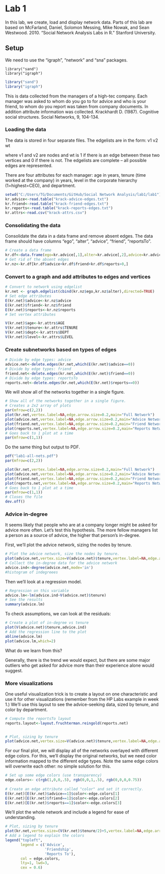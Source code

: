 Lab 1
========================================================

In this lab, we create, load and display network data. Parts of this lab
are based on McFarland, Daniel, Solomon Messing, Mike Nowak, and Sean 
Westwood. 2010. "Social Network Analysis Labs in R." Stanford University.


Setup
--------------------------------------------------------

We need to use the "igraph", "network" and "sna" packages.

```
library("sand")
library("igraph")
```

```r
library("sand")
library("igraph")
```

This is data collected from the managers of a high-tec company. 
Each manager was asked to whom do you go to for advice and who is your 
friend, to whom do you report was taken from company documents. 
In addition attribute information was collected. Krackhardt D. (1987). 
Cognitive social structures. Social Networks, 9, 104-134.

### Loading the data

The data is stored in four separate files. The edgelists are in the form:
v1 v2 wt

where v1 and v2 are nodes and wt is 1 if there is an edge between these
two vertices and 0 if there is not. The edgelists are complete -- all
possible edges are represented.

There are four attributes for each manager: age in years, tenure (time worked
at the company) in years, level in the corporate hierarchy (1=highest=CEO), 
and department.

```r
setwd("C:/Users/TG/Documents/GitHub/Social Network Analysis/lab1/lab1")
kr.advice<-read.table("krack-advice-edges.txt")
kr.friend<-read.table("krack-friend-edges.txt")
kr.reports<-read.table("krack-reports-edges.txt")
kr.attrs<-read.csv("krack-attrs.csv")

```

### Consolidating the data

Consolidate the data in a data frame and remove absent edges. The data
frame should have columns "ego", "alter", "advice", "friend", "reportsTo".

```r

# Create a data frame
kr.df<-data.frame(ego=kr.advice[,1],alter=kr.advice[,2],advice=kr.advice[,3],friend=kr.friend[,3],reports=kr.reports[,3])
# Get rid of the absent edges
kr.nz<-kr.df[kr.df$advice+kr.df$friend+kr.df$reports>0,]

```

### Convert to a graph and add attributes to edges and vertices

```r
# Convert to network using edgelist
kr.net <- graph.edgelist(cbind(kr.nz$ego,kr.nz$alter),directed=TRUE)
# Set edge attributes
E(kr.net)$advice<-kr.nz$advice
E(kr.net)$friend<-kr.nz$friend
E(kr.net)$reports<-kr.nz$reports
# Set vertex attributes

V(kr.net)$age<-kr.attrs$AGE
V(kr.net)$tenure<-kr.attrs$TENURE
V(kr.net)$dept<-kr.attrs$DEPT
V(kr.net)$level<-kr.attrs$LEVEL

```

### Create subnetworks based on types of edges

```r
# Divide by edge types: advice
advice.net<-delete.edges(kr.net,which(E(kr.net)$advice==0))
# Divide by edge types: friend
friend.net<-delete.edges(kr.net,which(E(kr.net)$friend==0))
# Divide by edge types: reportsTo
reports.net<-delete.edges(kr.net,which(E(kr.net)$reports==0))

```

We will show all of the networks together in a single figure.

```r
# Show all of the networks together in a single figure.
# Creates a 2x2 array of plots
par(mfrow=c(2,2))
plot(kr.net,vertex.label=NA,edge.arrow.size=0.2,main="Full Network")
plot(advice.net,vertex.label=NA,edge.arrow.size=0.2,main="Advice Network")
plot(friend.net,vertex.label=NA,edge.arrow.size=0.2,main="Friend Network")
plot(reports.net,vertex.label=NA,edge.arrow.size=0.2,main="Reports Network")
# Goes back to 1 plot at a time
par(mfrow=c(1,1))
```

Do the same thing but output to PDF.

```r
pdf("lab1-all-nets.pdf")
par(mfrow=c(2,2))

plot(kr.net,vertex.label=NA,edge.arrow.size=0.2,main="Full Network")
plot(advice.net,vertex.label=NA,edge.arrow.size=0.2,main="Advice Network")
plot(friend.net,vertex.label=NA,edge.arrow.size=0.2,main="Friend Network")
plot(reports.net,vertex.label=NA,edge.arrow.size=0.2,main="Reports Network")
# Goes back to 1 plot at a time
par(mfrow=c(1,1))
# Closes the file
dev.off()


```

### Advice in-degree

It seems likely that people who are at a company longer might be asked
for advice more often. Let's test this hypothesis. The more fellow
managers list a person as a source of advice, the higher that person's
in-degree.

First, we'll plot the advice network, sizing the nodes by tenure.

```r
# Plot the advice network, size the nodes by tenure.
plot(advice.net,vertex.size=V(advice.net)$tenure,vertex.label=NA,edge.arrow.size=0.2)                        
# Collect the in-degree data for the advice network
advice.ind<-degree(advice.net,mode='in')   
#histogram of indegreees

```

Then we'll look at a regression model.

```r
# Regression on this variable
advice.lm<-lm(advice.ind~V(advice.net)$tenure)                        
# See the results
summary(advice.lm)

```

To check assumptions, we can look at the residuals:

```r
# Create a plot of in-degree vs tenure
plot(V(advice.net)$tenure,advice.ind)
# Add the regression line to the plot
abline(advice.lm)
plot(advice.lm,which=2)
```

What do we learn from this?

Generally, there is the trend we would expect, but there
are some major outliers who get asked for advice more than 
their experience alone would suggest.

### More visualizations

One useful visualization trick is to create a layout on one characteristic
and use it for other visualizations (remember from the HP Labs example in
week 1.) We'll use this layout to see the advice-seeking data, sized by
tenure, and color by department.

```r
# Compute the reportsTo layout
reports.layout<-layout.fruchterman.reingold(reports.net)

                        
# Plot, sizing by tenure
plot(advice.net,vertex.size=V(advice.net)$tenure,vertex.label=NA,edge.arrow.size=0.2,layout=reports.layout)


```

For our final plot, we will display all of the networks overlayed with
different edge colors. For this, we'll display the original networks, but 
we need color information mapped to the different edge types. Note the
same edge colors will overwrite each other: no simple solution for this.

```r
# Set up some edge colors (use transparency)
edge.colors<- c(rgb(1,0,0,.5), rgb(0,0,1,.5), rgb(0,0,0,0.75))
                        
# Create an edge attribute called "color" and set it correctly.
E(kr.net)[E(kr.net)$advice==1]$color<-edge.colors[1] 
E(kr.net)[E(kr.net)$friend==1]$color<-edge.colors[2] 
E(kr.net)[E(kr.net)$reports==1]$color<-edge.colors[3] 

```

We'll plot the whole network and include a legend for ease of understanding.

```r
# Plot, sizing by tenure
plot(kr.net,vertex.size=(V(kr.net)$tenure/2)+5,vertex.label=NA,edge.arrow.size=0.2,layout=reports.layout,edge.color=E(kr.net)$color)
# Add a legend to explain the colors
legend("topleft",
       legend = c('Advice', 
                  'Friendship',
                  'Reports To'), 
       col = edge.colors, 
       lty=1, lwd=3,
       cex = 0.6)

```


